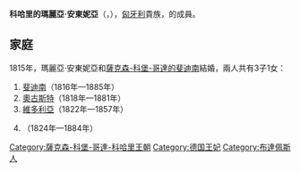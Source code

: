 {{Multiple issues|
{{Expand language|1=en|time=2021-01-16T06:30:46+00:00}}
{{Unreferenced|time=2021-01-16T06:30:46+00:00}}
}}
{{Infobox noble
| name        = 科哈里的瑪麗亞·安東妮亞
| image       = Maria Antonia Kohary.jpg
| birth_date  = {{birth date|1797|7|2|df=yes}}
| birth_place = [[布達|布達]]
| death_date  = {{death date and age|1862|9|25|1797|7|2|df=yes}}
| death_place = [[維也納|維也納]]
| noble family= [[科哈里家族|科哈里家族]]
| father      = [[費倫茲·約瑟夫|費倫茲·約瑟夫]]
| mother      = 瑪麗亞·安東妮亞
| religion    = [[羅馬天主教|羅馬天主教]]
}}
'''科哈里的瑪麗亞·安東妮亞'''（{{lang-hu|Koháry Mária Antónia}}，{{bd|1797年|7月2日|1862年|9月25日}}），[[匈牙利|匈牙利]]貴族，{{le|科哈里家族|House of Koháry}}的成員。

== 家庭 ==
1815年，瑪麗亞·安東妮亞和[[斐迪南王子_(薩克森-科堡-哥達)|薩克森-科堡-哥達的斐迪南]]結婚，兩人共有3子1女：
# [[斐迪南二世_(葡萄牙)|斐迪南]]（1816年—1885年）
# [[奧古斯特王子_(薩克森-科堡-哥達)|奧古斯特]]（1818年—1881年）
# [[維多利亞_(薩克森-科堡和哥達)|維多利亞]]（1822年—1857年）
# {{le|利奧波德王子 (薩克森-科堡-哥達)|Prince Leopold of Saxe-Coburg and Gotha|利奧波德}}（1824年—1884年）

[[Category:薩克森-科堡-哥達-科哈里王朝|Category:薩克森-科堡-哥達-科哈里王朝]]
[[Category:德国王妃|Category:德国王妃]]
[[Category:布達佩斯人|Category:布達佩斯人]]